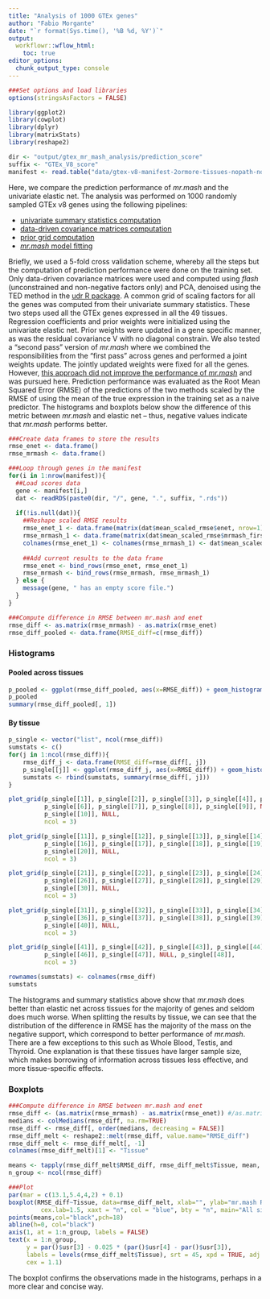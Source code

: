 ```yaml
---
title: "Analysis of 1000 GTEx genes"
author: "Fabio Morgante"
date: "`r format(Sys.time(), '%B %d, %Y')`"
output: 
  workflowr::wflow_html:
    toc: true
editor_options:
  chunk_output_type: console
---
```


```r
###Set options and load libraries
options(stringsAsFactors = FALSE)

library(ggplot2)
library(cowplot)
library(dplyr)
library(matrixStats)
library(reshape2)

dir <- "output/gtex_mr_mash_analysis/prediction_score"
suffix <- "GTEx_V8_score"
manifest <- read.table("data/gtex-v8-manifest-2ormore-tissues-nopath-nosuffix-batch1.txt", header=FALSE)
```

Here, we compare the prediction performance of *mr.mash* and the univariate elastic net. The analysis was performed on 1000 randomly sampled GTEx v8 genes using the following pipelines: 

* [univariate summary statistics computation](https://github.com/cumc/bioworkflows/blob/master/multivariate-prediction/cv_preprocessing.ipynb)
* [data-driven covariance matrices computation](https://github.com/cumc/bioworkflows/blob/master/multivariate-fine-mapping/mixture_prior.ipynb)
* [prior grid computation](https://github.com/cumc/bioworkflows/blob/master/multivariate-prediction/prior_grid.ipynb)
* [*mr.mash* model fitting](https://github.com/cumc/bioworkflows/blob/master/multivariate-prediction/mrmash.ipynb) 

Briefly, we used a 5-fold cross validation scheme, whereby all the steps but the computation of prediction performance were done on the training set. Only data-driven covariance matrices were used and computed using *flash* (unconstrained and non-negative factors only) and PCA, denoised using the TED method in the [udr R package](https://github.com/stephenslab/udr). A common grid of scaling factors for all the genes was computed from their univariate summary statistics. These two steps used all the GTEx genes expressed in all the 49 tissues. Regression coefficients and prior weights were initialized using the univariate elastic net. Prior weights were updated in a gene specific manner, as was the residual covariance V with no diagonal constrain. We also tested a "second pass" version of *mr.mash* where we combined the responsibilities from the "first pass" across genes and performed a joint weights update. The jointly updated weights were fixed for all the genes. However, [this approach did not improve the performance of *mr.mash*](results_gtex_10genes.html) and was pursued here. Prediction performance was evaluated as the Root Mean Squared Error (RMSE) of the predictions of the two methods scaled by the RMSE of using the mean of the true expression in the training set as a naive predictor. The histograms and boxplots below show the difference of this metric between *mr.mash* and elastic net -- thus, negative values indicate that *mr.mash* performs better. 

```r
###Create data frames to store the results
rmse_enet <- data.frame()
rmse_mrmash <- data.frame()

###Loop through genes in the manifest
for(i in 1:nrow(manifest)){
  ##Load scores data
  gene <- manifest[i,]
  dat <- readRDS(paste0(dir, "/", gene, ".", suffix, ".rds"))
  
  if(!is.null(dat)){
    ##Reshape scaled RMSE results
    rmse_enet_1 <- data.frame(matrix(dat$mean_scaled_rmse$enet, nrow=1))
    rmse_mrmash_1 <- data.frame(matrix(dat$mean_scaled_rmse$mrmash_first, nrow=1))
    colnames(rmse_enet_1) <- colnames(rmse_mrmash_1) <- dat$mean_scaled_rmse$tissue
    
    ##Add current results to the data frame
    rmse_enet <- bind_rows(rmse_enet, rmse_enet_1)
    rmse_mrmash <- bind_rows(rmse_mrmash, rmse_mrmash_1)
  } else {
    message(gene, " has an empty score file.")
  }
}

###Compute difference in RMSE between mr.mash and enet
rmse_diff <- as.matrix(rmse_mrmash) - as.matrix(rmse_enet)
rmse_diff_pooled <- data.frame(RMSE_diff=c(rmse_diff))
```

### Histograms

#### Pooled across tissues

```r
p_pooled <- ggplot(rmse_diff_pooled, aes(x=RMSE_diff)) + geom_histogram() + labs(x = "Difference in error between mr.mash and enet") + theme_cowplot(font_size = 20)
p_pooled
summary(rmse_diff_pooled[, 1])
```

#### By tissue

```r
p_single <- vector("list", ncol(rmse_diff))
sumstats <- c()
for(j in 1:ncol(rmse_diff)){
    rmse_diff_j <- data.frame(RMSE_diff=rmse_diff[, j])
    p_single[[j]] <- ggplot(rmse_diff_j, aes(x=RMSE_diff)) + geom_histogram() + labs(x = "Difference in error between mr.mash and enet", title=colnames(rmse_diff)[j]) + theme_cowplot() + theme(plot.title = element_text(hjust = 0.5))
    sumstats <- rbind(sumstats, summary(rmse_diff[, j]))
}

plot_grid(p_single[[1]], p_single[[2]], p_single[[3]], p_single[[4]], p_single[[5]],
          p_single[[6]], p_single[[7]], p_single[[8]], p_single[[9]], NULL, 
          p_single[[10]], NULL,
          ncol = 3)

plot_grid(p_single[[11]], p_single[[12]], p_single[[13]], p_single[[14]], p_single[[15]],
          p_single[[16]], p_single[[17]], p_single[[18]], p_single[[19]], NULL,
          p_single[[20]], NULL,
          ncol = 3)

plot_grid(p_single[[21]], p_single[[22]], p_single[[23]], p_single[[24]], p_single[[25]],
          p_single[[26]], p_single[[27]], p_single[[28]], p_single[[29]], NULL, 
          p_single[[30]], NULL,
          ncol = 3)

plot_grid(p_single[[31]], p_single[[32]], p_single[[33]], p_single[[34]], p_single[[35]],
          p_single[[36]], p_single[[37]], p_single[[38]], p_single[[39]], NULL,
          p_single[[40]], NULL,
          ncol = 3)

plot_grid(p_single[[41]], p_single[[42]], p_single[[43]], p_single[[44]], p_single[[45]],
          p_single[[46]], p_single[[47]], NULL, p_single[[48]],
          ncol = 3)

rownames(sumstats) <- colnames(rmse_diff)
sumstats
```

The histograms and summary statistics above show that *mr.mash* does better than elastic net across tissues for the majority of genes and seldom does much worse. When splitting the results by tissue, we can see that the distribution of the difference in RMSE has the majority of the mass on the negative support, which correspond to better performance of *mr.mash*. There are a few exceptions to this such as Whole Blood, Testis, and Thyroid. One explanation is that these tissues have larger sample size, which makes borrowing of information across tissues less effective, and more tissue-specific effects.

### Boxplots

```r
###Compute difference in RMSE between mr.mash and enet
rmse_diff <- (as.matrix(rmse_mrmash) - as.matrix(rmse_enet)) #/as.matrix(rmse_enet)
medians <- colMedians(rmse_diff, na.rm=TRUE)
rmse_diff <- rmse_diff[, order(medians, decreasing = FALSE)]
rmse_diff_melt <- reshape2::melt(rmse_diff, value.name="RMSE_diff")
rmse_diff_melt <- rmse_diff_melt[, -1]
colnames(rmse_diff_melt)[1] <- "Tissue"

means <- tapply(rmse_diff_melt$RMSE_diff, rmse_diff_melt$Tissue, mean, na.rm=TRUE)
n_group <- ncol(rmse_diff)

###Plot
par(mar = c(13.1,5.4,4,2) + 0.1)
boxplot(RMSE_diff~Tissue, data=rmse_diff_melt, xlab="", ylab="mr.mash RMSE - e-net RMSE", #ylab="(mr.mash RMSE - e-net RMSE)/e-net RMSE", 
         cex.lab=1.5, xaxt = "n", col = "blue", bty = "n", main="All signals")
points(means,col="black",pch=18)
abline(h=0, col="black")
axis(1, at = 1:n_group, labels = FALSE)
text(x = 1:n_group,
     y = par()$usr[3] - 0.025 * (par()$usr[4] - par()$usr[3]),
     labels = levels(rmse_diff_melt$Tissue), srt = 45, xpd = TRUE, adj = 1,
     cex = 1.1)
```

The boxplot confirms the observations made in the histograms, perhaps in a more clear and concise way.


